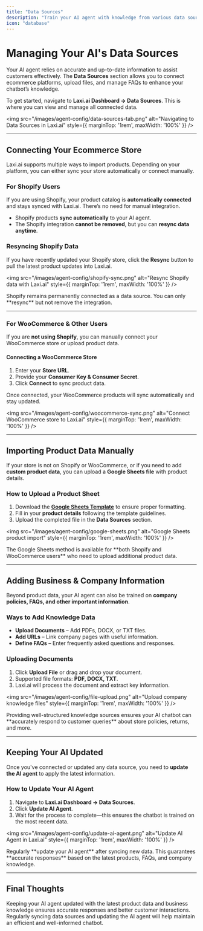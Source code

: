 ```yaml
---
title: "Data Sources"
description: "Train your AI agent with knowledge from various data sources, including ecommerce platforms, files, and FAQs."
icon: "database"
---
```


# Managing Your AI's Data Sources  

Your AI agent relies on accurate and up-to-date information to assist customers effectively. The **Data Sources** section allows you to connect ecommerce platforms, upload files, and manage FAQs to enhance your chatbot’s knowledge.  

To get started, navigate to **Laxi.ai Dashboard → Data Sources**. This is where you can view and manage all connected data.  

<img src="/images/agent-config/data-sources-tab.png" alt="Navigating to Data Sources in Laxi.ai" style={{ marginTop: '1rem', maxWidth: '100%' }} />

---

## Connecting Your Ecommerce Store  

Laxi.ai supports multiple ways to import products. Depending on your platform, you can either sync your store automatically or connect manually.

### **For Shopify Users**  
If you are using Shopify, your product catalog is **automatically connected** and stays synced with Laxi.ai. There’s no need for manual integration.  

- Shopify products **sync automatically** to your AI agent.  
- The Shopify integration **cannot be removed**, but you can **resync data anytime**.  

### **Resyncing Shopify Data**  
If you have recently updated your Shopify store, click the **Resync** button to pull the latest product updates into Laxi.ai.  

<img src="/images/agent-config/shopify-sync.png" alt="Resync Shopify data with Laxi.ai" style={{ marginTop: '1rem', maxWidth: '100%' }} />

<Info>
Shopify remains permanently connected as a data source. You can only **resync** but not remove the integration.
</Info>

---

### **For WooCommerce & Other Users**  
If you are **not using Shopify**, you can manually connect your WooCommerce store or upload product data.  

#### **Connecting a WooCommerce Store**  
1. Enter your **Store URL**.  
2. Provide your **Consumer Key & Consumer Secret**.  
3. Click **Connect** to sync product data.  

Once connected, your WooCommerce products will sync automatically and stay updated.

<img src="/images/agent-config/woocommerce-sync.png" alt="Connect WooCommerce store to Laxi.ai" style={{ marginTop: '1rem', maxWidth: '100%' }} />

---

## Importing Product Data Manually  

If your store is not on Shopify or WooCommerce, or if you need to add **custom product data**, you can upload a **Google Sheets file** with product details.

### **How to Upload a Product Sheet**  
1. Download the **[Google Sheets Template](https://docs.google.com/spreadsheets/d/1guASJrK34cW_Ll8qZQBSYsVJtuR_NLKAroz3On4E9sc/edit?usp=sharing)** to ensure proper formatting.  
2. Fill in your **product details** following the template guidelines.  
3. Upload the completed file in the **Data Sources** section.  

<img src="/images/agent-config/google-sheets.png" alt="Google Sheets product import" style={{ marginTop: '1rem', maxWidth: '100%' }} />

<Tip>
The Google Sheets method is available for **both Shopify and WooCommerce users** who need to upload additional product data.
</Tip>

---

## Adding Business & Company Information  

Beyond product data, your AI agent can also be trained on **company policies, FAQs, and other important information**.  

### **Ways to Add Knowledge Data**  
- **Upload Documents** – Add PDFs, DOCX, or TXT files.  
- **Add URLs** – Link company pages with useful information.  
- **Define FAQs** – Enter frequently asked questions and responses.  

### **Uploading Documents**  
1. Click **Upload File** or drag and drop your document.  
2. Supported file formats: **PDF, DOCX, TXT**.  
3. Laxi.ai will process the document and extract key information.  

<img src="/images/agent-config/file-upload.png" alt="Upload company knowledge files" style={{ marginTop: '1rem', maxWidth: '100%' }} />

<Tip>
Providing well-structured knowledge sources ensures your AI chatbot can **accurately respond to customer queries** about store policies, returns, and more.
</Tip>

---

## Keeping Your AI Updated  

Once you've connected or updated any data source, you need to **update the AI agent** to apply the latest information.  

### **How to Update Your AI Agent**  
1. Navigate to **Laxi.ai Dashboard → Data Sources**.  
2. Click **Update AI Agent**.  
3. Wait for the process to complete—this ensures the chatbot is trained on the most recent data.  

<img src="/images/agent-config/update-ai-agent.png" alt="Update AI Agent in Laxi.ai" style={{ marginTop: '1rem', maxWidth: '100%' }} />

<Tip>
Regularly **update your AI agent** after syncing new data. This guarantees **accurate responses** based on the latest products, FAQs, and company knowledge.
</Tip>

---

## Final Thoughts  

Keeping your AI agent updated with the latest product data and business knowledge ensures accurate responses and better customer interactions. Regularly syncing data sources and updating the AI agent will help maintain an efficient and well-informed chatbot.
